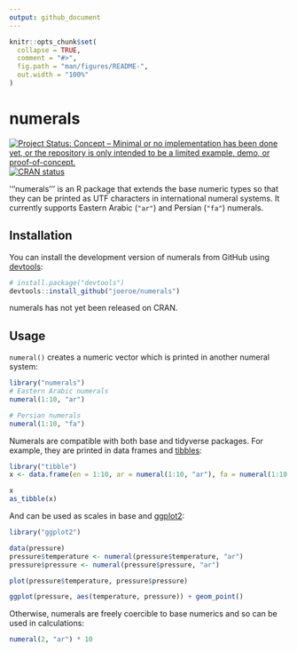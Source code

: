 ```yaml
---
output: github_document
---
```


<!-- README.md is generated from README.Rmd. Please edit that file -->

```r
knitr::opts_chunk$set(
  collapse = TRUE,
  comment = "#>",
  fig.path = "man/figures/README-",
  out.width = "100%"
)
```

# numerals

<!-- badges: start -->
[![Project Status: Concept – Minimal or no implementation has been done yet, or the repository is only intended to be a limited example, demo, or proof-of-concept.](https://www.repostatus.org/badges/latest/concept.svg)](https://www.repostatus.org/#concept)
[![CRAN status](https://www.r-pkg.org/badges/version/numerals)](https://CRAN.R-project.org/package=numerals)
<!-- badges: end -->

'''numerals''' is an R package that extends the base numeric types so that they can be printed as UTF characters in international numeral systems. 
It currently supports Eastern Arabic (`"ar"`) and Persian (`"fa"`) numerals.

## Installation

You can install the development version of numerals from GitHub using [devtools](https://devtools.r-lib.org/):

```r
# install.package("devtools")
devtools::install_github("joeroe/numerals")
```

numerals has not yet been released on CRAN.

<!--
You can install the released version of numerals from [CRAN](https://CRAN.R-project.org) with:

``` r
install.packages("numerals")
```
-->

## Usage

`numeral()` creates a numeric vector which is printed in another numeral system:

```r
library("numerals")
# Eastern Arabic numerals
numeral(1:10, "ar")

# Persian numerals
numeral(1:10, "fa")
```

Numerals are compatible with both base and tidyverse packages.
For example, they are printed in data frames and [tibbles](https://tibble.tidyverse.org/):

```r
library("tibble")
x <- data.frame(en = 1:10, ar = numeral(1:10, "ar"), fa = numeral(1:10, "fa"))

x
as_tibble(x)
```

And can be used as scales in base and [ggplot2](https://ggplot2.tidyverse.org/):

```r
library("ggplot2")

data(pressure)
pressure$temperature <- numeral(pressure$temperature, "ar")
pressure$pressure <- numeral(pressure$pressure, "ar")

plot(pressure$temperature, pressure$pressure)

ggplot(pressure, aes(temperature, pressure)) + geom_point()
```

Otherwise, numerals are freely coercible to base numerics and so can be used in calculations:

```r
numeral(2, "ar") * 10
```

